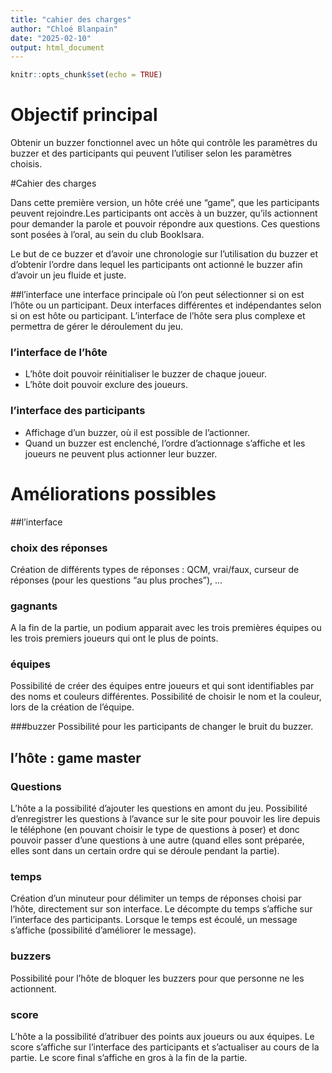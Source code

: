 ```yaml
---
title: "cahier des charges"
author: "Chloé Blanpain"
date: "2025-02-10"
output: html_document
---
```


```r
knitr::opts_chunk$set(echo = TRUE)
```

# Objectif principal

Obtenir un buzzer fonctionnel avec un hôte qui contrôle les paramètres du buzzer et des participants qui peuvent l'utiliser selon les paramètres choisis. 



#Cahier des charges

Dans cette première version, un hôte créé une "game", que les participants peuvent rejoindre.Les participants ont accès à un buzzer, qu'ils actionnent pour demander la parole et pouvoir répondre aux questions. Ces questions sont posées à l'oral, au sein du club BookIsara. 

Le but de ce buzzer et d'avoir une chronologie sur l'utilisation du buzzer et d'obtenir l'ordre dans lequel les participants ont actionné le buzzer afin d'avoir un jeu fluide et juste. 

##l'interface 
une interface principale où l'on peut sélectionner si on est l'hôte ou un participant.
Deux interfaces différentes et indépendantes selon si on est hôte ou participant. 
L'interface de l'hôte sera plus complexe et permettra de gérer le déroulement du jeu.

### l'interface de l'hôte
- L’hôte doit pouvoir réinitialiser le buzzer de chaque joueur.
- L’hôte doit pouvoir exclure des joueurs.


### l'interface des participants
- Affichage d'un buzzer, où il est possible de l'actionner.
- Quand un buzzer est enclenché, l'ordre d'actionnage s'affiche et les joueurs ne peuvent plus actionner leur buzzer.



# Améliorations possibles 

##l'interface

### choix des réponses 
Création de différents types de réponses : QCM, vrai/faux, curseur de réponses (pour les questions "au plus proches"), ...

### gagnants
A la fin de la partie, un podium apparait avec les trois premières équipes ou les trois premiers joueurs qui ont le plus de points. 

### équipes 

Possibilité de créer des équipes entre joueurs et qui sont identifiables par des noms et couleurs différentes.
Possibilité de choisir le nom et la couleur, lors de la création de l'équipe.

###buzzer 
Possibilité pour les participants de changer le bruit du buzzer.


## l'hôte : game master 

### Questions
L'hôte a la possibilité d'ajouter les questions en amont du jeu.
Possibilité d’enregistrer les questions à l’avance sur le site pour pouvoir les lire depuis le téléphone (en pouvant choisir le type de questions à poser) et donc pouvoir passer d’une questions à une autre (quand elles sont préparée, elles sont dans un certain ordre qui se déroule pendant la partie).

### temps

Création d'un minuteur pour délimiter un temps de réponses choisi par l'hôte, directement sur son interface. 
Le décompte du temps s'affiche sur l'interface des participants. 
Lorsque le temps est écoulé, un message s'affiche (possibilité d'améliorer le message). 


### buzzers

Possibilité pour l’hôte de bloquer les buzzers pour que personne ne les actionnent.

### score
L'hôte a la possibilité d'atribuer des points aux joueurs ou aux équipes.
Le score s'affiche sur l'interface des participants et s'actualiser au cours de la partie.
Le score final s'affiche en gros à la fin de la partie. 


